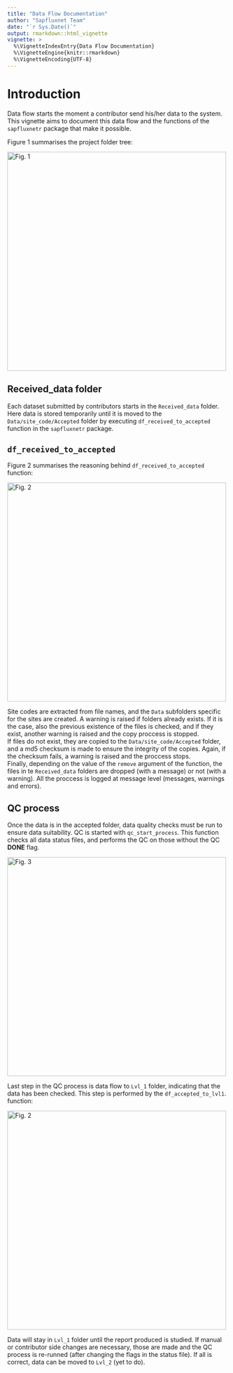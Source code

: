 ```yaml
---
title: "Data Flow Documentation"
author: "Sapfluxnet Team"
date: "`r Sys.Date()`"
output: rmarkdown::html_vignette
vignette: >
  %\VignetteIndexEntry{Data Flow Documentation}
  %\VignetteEngine{knitr::rmarkdown}
  %\VignetteEncoding{UTF-8}
---
```


# Introduction

Data flow starts the moment a contributor send his/her data to the system.
This vignette aims to document this data flow and the functions of the
`sapfluxnetr` package that make it possible.  

Figure 1 summarises the project folder tree:  

<img src="Project_folders_tree.svg" alt="Fig. 1" style="width: 500px;"/>

## Received_data folder

Each dataset submitted by contributors starts in the `Received_data` folder.
Here data is stored temporarily until it is moved to the
`Data/site_code/Accepted` folder by executing `df_received_to_accepted` function
in the `sapfluxnetr` package.

## `df_received_to_accepted`

Figure 2 summarises the reasoning behind `df_received_to_accepted` function:

<img src="df_received_to_accepted.svg" alt="Fig. 2" style="width: 500px;"/>

Site codes are extracted from file names, and the `Data` subfolders specific for
the sites are created. A warning is raised if folders already exists. If it is
the case, also the previous existence of the files is checked, and if they
exist, another warning is raised and the copy proccess is stopped.  
If files do not exist, they are copied to the `Data/site_code/Accepted` folder,
and a md5 checksum is made to ensure the integrity of the copies. Again, if
the checksum fails, a warning is raised and the proccess stops.  
Finally, depending on the value of the `remove` argument of the function, the
files in te `Received_data` folders are dropped (with a message) or not
(with a warning). All the proccess is logged at message level (messages,
warnings and errors).

## QC process

Once the data is in the accepted folder, data quality checks must be run to
ensure data suitability.
QC is started with `qc_start_process`. This function checks all data status
files, and performs the QC on those without the QC **DONE** flag.  

<img src="qc_start_process.svg" alt="Fig. 3" style="width: 500px;"/>

Last step in the QC process is data flow to `Lvl_1` folder, indicating that
the data has been checked. This step is performed by the `df_accepted_to_lvl1`.  
function:

<img src="df_accepted_to_lvl1.svg" alt="Fig. 2" style="width: 500px;"/>

Data will stay in `Lvl_1` folder until the report produced is studied. If manual
or contributor side changes are necessary, those are made and the QC process
is re-runned (after changing the flags in the status file). If all is correct,
data can be moved to `Lvl_2` (yet to do).
